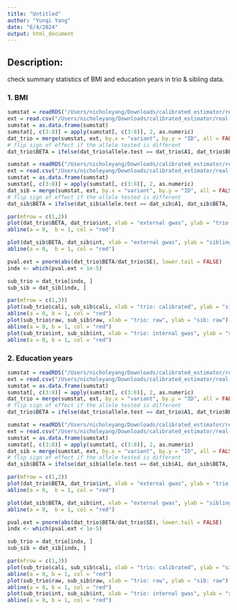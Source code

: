 ```yaml
---
title: "Untitled"
author: "Yunqi Yang"
date: "6/4/2024"
output: html_document
---
```


## Description: 

check summary statistics of BMI and education years in trio & sibling data. 

### 1. BMI
```r
sumstat = readRDS("/Users/nicholeyang/Downloads/calibrated_estimator/real-data-analysis/result/trio_calibration_bmi.rds")
ext = read.csv("/Users/nicholeyang/Downloads/calibrated_estimator/real-data-analysis/gwas_bmi.linear", sep = "\t")
sumstat = as.data.frame(sumstat)
sumstat[, c(3:8)] = apply(sumstat[, c(3:8)], 2, as.numeric)
dat_trio = merge(sumstat, ext, by.x = "variant", by.y = "ID", all = FALSE)
# flip sign of effect if the allele tested is different
dat_trio$BETA = ifelse(dat_trio$allele.test == dat_trio$A1, dat_trio$BETA, -dat_trio$BETA)
```

```r
sumstat = readRDS("/Users/nicholeyang/Downloads/calibrated_estimator/real-data-analysis/result/sib_calibration_bmi.rds")
ext = read.csv("/Users/nicholeyang/Downloads/calibrated_estimator/real-data-analysis/gwas_bmi.linear", sep = "\t")
sumstat = as.data.frame(sumstat)
sumstat[, c(3:8)] = apply(sumstat[, c(3:8)], 2, as.numeric)
dat_sib = merge(sumstat, ext, by.x = "variant", by.y = "ID", all = FALSE)
# flip sign of effect if the allele tested is different
dat_sib$BETA = ifelse(dat_sib$allele.test == dat_sib$A1, dat_sib$BETA, -dat_sib$BETA)
```

```r
par(mfrow = c(1,2))
plot(dat_trio$BETA, dat_trio$int, xlab = "external gwas", ylab = "trio internal gwas")
abline(a = 0,  b = 1, col = "red")

plot(dat_sib$BETA, dat_sib$int, xlab = "external gwas", ylab = "sibling internal gwas")
abline(a = 0,  b = 1, col = "red")
```

```r
pval.ext = pnorm(abs(dat_trio$BETA/dat_trio$SE), lower.tail = FALSE)
indx <- which(pval.ext < 1e-5)
```

```r
sub_trio = dat_trio[indx, ]
sub_sib = dat_sib[indx, ]

par(mfrow = c(1,3))
plot(sub_trio$cali, sub_sib$cali, xlab = "trio: calibrated", ylab = "sib: calibrated")
abline(a = 0, b = 1, col = "red")
plot(sub_trio$raw, sub_sib$raw, xlab = "trio: raw", ylab = "sib: raw")
abline(a = 0, b = 1, col = "red")
plot(sub_trio$int, sub_sib$int, xlab = "trio: internal gwas", ylab = "sib: internal gwas")
abline(a = 0, b = 1, col = "red")

```





### 2. Education years
```r
sumstat = readRDS("/Users/nicholeyang/Downloads/calibrated_estimator/real-data-analysis/result/trio_calibration_education_yrs.rds")
ext = read.csv("/Users/nicholeyang/Downloads/calibrated_estimator/real-data-analysis/gwas_education_yrs.linear", sep = "\t")
sumstat = as.data.frame(sumstat)
sumstat[, c(3:8)] = apply(sumstat[, c(3:8)], 2, as.numeric)
dat_trio = merge(sumstat, ext, by.x = "variant", by.y = "ID", all = FALSE)
# flip sign of effect if the allele tested is different
dat_trio$BETA = ifelse(dat_trio$allele.test == dat_trio$A1, dat_trio$BETA, -dat_trio$BETA)
```

```r
sumstat = readRDS("/Users/nicholeyang/Downloads/calibrated_estimator/real-data-analysis/result/sib_calibration_education_yrs.rds")
ext = read.csv("/Users/nicholeyang/Downloads/calibrated_estimator/real-data-analysis/gwas_education_yrs.linear", sep = "\t")
sumstat = as.data.frame(sumstat)
sumstat[, c(3:8)] = apply(sumstat[, c(3:8)], 2, as.numeric)
dat_sib = merge(sumstat, ext, by.x = "variant", by.y = "ID", all = FALSE)
# flip sign of effect if the allele tested is different
dat_sib$BETA = ifelse(dat_sib$allele.test == dat_sib$A1, dat_sib$BETA, -dat_sib$BETA)
```

```r
par(mfrow = c(1,2))
plot(dat_trio$BETA, dat_trio$int, xlab = "external gwas", ylab = "trio internal gwas")
abline(a = 0,  b = 1, col = "red")

plot(dat_sib$BETA, dat_sib$int, xlab = "external gwas", ylab = "sibling internal gwas")
abline(a = 0,  b = 1, col = "red")
```

```r
pval.ext = pnorm(abs(dat_trio$BETA/dat_trio$SE), lower.tail = FALSE)
indx <- which(pval.ext < 1e-5)
```

```r
sub_trio = dat_trio[indx, ]
sub_sib = dat_sib[indx, ]

par(mfrow = c(1,3))
plot(sub_trio$cali, sub_sib$cali, xlab = "trio: calibrated", ylab = "sib: calibrated")
abline(a = 0, b = 1, col = "red")
plot(sub_trio$raw, sub_sib$raw, xlab = "trio: raw", ylab = "sib: raw")
abline(a = 0, b = 1, col = "red")
plot(sub_trio$int, sub_sib$int, xlab = "trio: internal gwas", ylab = "sib: internal gwas")
abline(a = 0, b = 1, col = "red")

```


